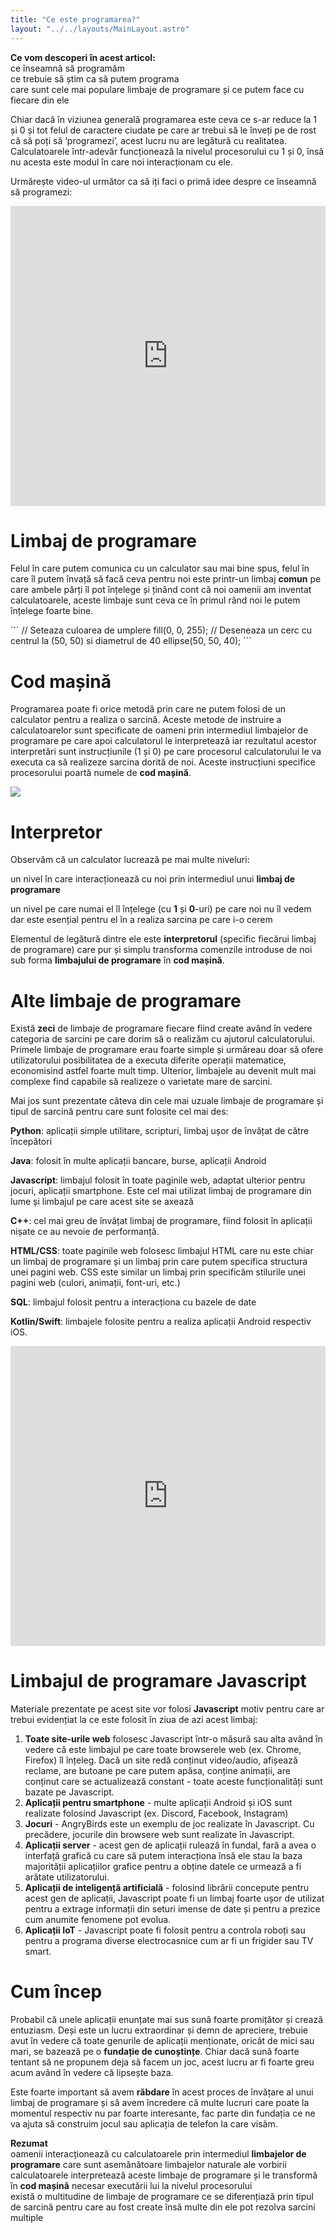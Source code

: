 ```yaml
---
title: "Ce este programarea?"
layout: "../../layouts/MainLayout.astro"
---
```



<Box knowledge> 
    <strong>Ce vom descoperi în acest articol:</strong>
    <br/><Check/>ce înseamnă să programăm
    <br/><Check/>ce trebuie să știm ca să putem programa
    <br/><Check/>care sunt cele mai populare limbaje de programare și ce putem face cu fiecare din ele
</Box>

Chiar dacă în viziunea generală programarea este ceva ce s-ar reduce la 1 și 0 și tot felul de caractere ciudate pe care ar trebui să le înveți pe de rost că să poți să ‘programezi’, acest lucru nu are legătură cu realitatea. Calculatoarele într-adevăr funcționează la nivelul procesorului cu 1 și 0, însă nu acesta este modul în care noi interacționam cu ele.

Urmărește video-ul următor ca să iți faci o primă idee despre ce înseamnă să programezi:

<iframe width="100%" height="480" src="https://www.youtube.com/embed/FCMxA3m_Imc" title="What is Programming? | Intro to JS: Drawing &amp; Animation | Computer programming | Khan Academy" frameborder="0" allow="accelerometer; autoplay; clipboard-write; encrypted-media; gyroscope; picture-in-picture; web-share" allowfullscreen></iframe>

# Limbaj de programare
Felul în care putem comunica cu un calculator sau mai bine spus, felul în care îl putem învață să facă ceva pentru noi este printr-un limbaj **comun** pe care ambele părți îl pot înțelege și ținând cont că noi oamenii am inventat calculatoarele, aceste limbaje sunt ceva ce în primul rând noi le putem înțelege foarte bine.

<P5Widget data_height="200">
```
// Seteaza culoarea de umplere
fill(0, 0, 255); 
// Deseneaza un cerc cu centrul la (50, 50) si diametrul de 40
ellipse(50, 50, 40);
```
</P5Widget>

# Cod mașină
Programarea poate fi orice metodă prin care ne putem folosi de un calculator pentru a realiza o sarcină. Aceste metode de instruire a calculatoarelor sunt specificate de oameni prin intermediul limbajelor de programare pe care apoi calculatorul le interpretează iar rezultatul acestor interpretări sunt instrucțiunile (1 și 0) pe care procesorul calculatorului le va executa ca să realizeze sarcina dorită de noi. Aceste instrucțiuni specifice procesorului poartă numele de <strong>cod mașină</strong>.

<img src="../assets/imgs/anim_hi.gif" class="img-box" />

# Interpretor
Observăm că un calculator lucrează pe mai multe niveluri:

<Arrow/>un nivel în care interacționează cu noi prin intermediul unui **limbaj de programare**

<Arrow/>un nivel pe care numai el îl înțelege (cu **1** și **0**-uri) pe care noi nu îl vedem dar este esențial pentru el în a realiza sarcina pe care i-o cerem

Elementul de legătură dintre ele este **interpretorul** (specific fiecărui limbaj de programare) care pur și simplu transforma comenzile introduse de noi sub forma **limbajului de programare** în **cod mașină**.

# Alte limbaje de programare 
Există **zeci** de limbaje de programare fiecare fiind create având în vedere categoria de sarcini pe care dorim să o realizăm cu ajutorul calculatorului. Primele limbaje de programare erau foarte simple și urmăreau doar să ofere utilizatorului posibilitatea de a executa diferite operații matematice, economisind astfel foarte mult timp. Ulterior, limbajele au devenit mult mai complexe find capabile să realizeze o varietate mare de sarcini.

Mai jos sunt prezentate câteva din cele mai uzuale limbaje de programare și tipul de sarcină pentru care sunt folosite cel mai des:

<Arrow/>**Python**: aplicații simple utilitare, scripturi, limbaj ușor de învățat de către începători

<Arrow/>**Java**: folosit în multe aplicații bancare, burse, aplicații Android

<Arrow/>**Javascript**: limbajul folosit în toate paginile web, adaptat ulterior pentru jocuri, aplicații smartphone. Este cel mai utilizat limbaj de programare din lume și limbajul pe care acest site se axează

<Arrow/>**C++**: cel mai greu de învățat limbaj de programare, fiind folosit în aplicații nișate ce au nevoie de performanță.

<Arrow/>**HTML/CSS**: toate paginile web folosesc limbajul HTML care nu este chiar un limbaj de programare și un limbaj prin care putem specifica structura unei pagini web. CSS este similar un limbaj prin specificăm stilurile unei pagini web (culori, animații, font-uri, etc.)

<Arrow/>**SQL**: limbajul folosit pentru a interacționa cu bazele de date

<Arrow/>**Kotlin/Swift**: limbajele folosite pentru a realiza aplicații Android respectiv iOS.

<iframe width="100%" height="480" src="https://www.youtube.com/embed/Y_9t3eQFmU4" title="Computer Science Basics: Programming Languages" frameborder="0" allow="accelerometer; autoplay; clipboard-write; encrypted-media; gyroscope; picture-in-picture; web-share" allowfullscreen></iframe>

# Limbajul de programare Javascript #
Materiale prezentate pe acest site vor folosi **Javascript** motiv pentru care ar trebui evidențiat la ce este folosit în ziua de azi acest limbaj:

1.  **Toate site-urile web** folosesc Javascript într-o măsură sau alta având în vedere că este limbajul pe care toate browserele web (ex. Chrome, Firefox) îl înțeleg. Dacă un site redă conținut video/audio, afișează reclame, are butoane pe care putem apăsa, conține animații, are conținut care se actualizează constant - toate aceste funcționalități sunt bazate pe Javascript.
2.  **Aplicații pentru smartphone** - multe aplicații Android și iOS sunt realizate folosind Javascript (ex. Discord, Facebook, Instagram)
3.  **Jocuri** - AngryBirds este un exemplu de joc realizate în Javascript. Cu precădere, jocurile din browsere web sunt realizate în Javascript.
4.  **Aplicații server** - acest gen de aplicații rulează în fundal, fară a avea o interfață grafică cu care să putem interacționa însă ele stau la baza majorității aplicațiilor grafice pentru a obține datele ce urmează a fi arătate utilizatorului.
5.  **Aplicații de inteligență artificială** - folosind librării concepute pentru acest gen de aplicații, Javascript poate fi un limbaj foarte ușor de utilizat pentru a extrage informații din seturi imense de date și pentru a prezice cum anumite fenomene pot evolua.
6.  **Aplicații IoT** - Javascript poate fi folosit pentru a controla roboți sau pentru a programa diverse electrocasnice cum ar fi un frigider sau TV smart.

# Cum încep
Probabil că unele aplicații enunțate mai sus sună foarte promițător și crează entuziasm. Deși este un lucru extraordinar și demn de apreciere, trebuie avut în vedere că toate genurile de aplicații menționate, oricât de mici sau mari, se bazează pe o <strong>fundație de cunoștințe</strong>. Chiar dacă sună foarte tentant să ne propunem deja să facem un joc, acest lucru ar fi foarte greu acum având în vedere că lipsește baza. 

Este foarte important să avem **răbdare** în acest proces de învățare al unui limbaj de programare și să avem încredere că multe lucruri care poate la momentul respectiv nu par foarte interesante, fac parte din fundația ce ne va ajuta să construim jocul sau aplicația de telefon la care visăm.

<Box attention>
<strong>Rezumat</strong>
<br/><Arrow/>oamenii interacționează cu calculatoarele prin intermediul <strong>limbajelor de programare</strong> care sunt asemănătoare limbajelor naturale ale vorbirii
<br/><Arrow/>calculatoarele interpretează aceste limbaje de programare și le transformă în <strong>cod mașină</strong> necesar executării lui la nivelul procesorului
<br/><Arrow/>există o multitudine de limbaje de programare ce se diferențiază prin tipul de sarcină pentru care au fost create însă multe din ele pot rezolva sarcini multiple
</Box>